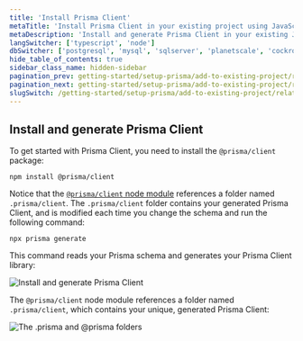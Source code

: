 ```yaml
---
title: 'Install Prisma Client'
metaTitle: 'Install Prisma Client in your existing project using JavaScript and PlanetScale'
metaDescription: 'Install and generate Prisma Client in your existing JavaScript and PlanetScale project'
langSwitcher: ['typescript', 'node']
dbSwitcher: ['postgresql', 'mysql', 'sqlserver', 'planetscale', 'cockroachdb', 'prismaPostgres']
hide_table_of_contents: true
sidebar_class_name: hidden-sidebar
pagination_prev: getting-started/setup-prisma/add-to-existing-project/relational-databases/introspection-node-planetscale
pagination_next: getting-started/setup-prisma/add-to-existing-project/relational-databases/querying-the-database-node-planetscale
slugSwitch: /getting-started/setup-prisma/add-to-existing-project/relational-databases/install-prisma-client-
---
```

 


## Install and generate Prisma Client

To get started with Prisma Client, you need to install the `@prisma/client` package:

```terminal copy
npm install @prisma/client
```

Notice that the [`@prisma/client` node module](/orm/prisma-client/setup-and-configuration/generating-prisma-client#the-prismaclient-npm-package) references a folder named `.prisma/client`. The `.prisma/client` folder contains your generated Prisma Client, and is modified each time you change the schema and run the following command:

```terminal copy
npx prisma generate
```

This command reads your Prisma schema and generates your Prisma Client library:

![Install and generate Prisma Client](/img/getting-started/prisma-client-install-and-generate.png)

The `@prisma/client` node module references a folder named `.prisma/client`, which contains your unique, generated Prisma Client:

![The .prisma and @prisma folders](/img/getting-started/prisma-client-node-module.png)
